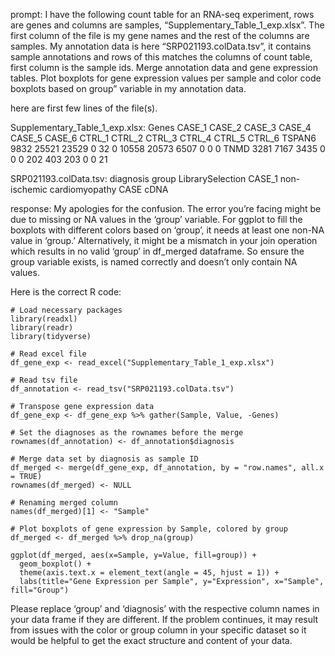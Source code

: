 prompt:
I have the following count table for an RNA-seq experiment, rows are genes and columns are samples, "Supplementary_Table_1_exp.xlsx". The first column of the file is my gene names and the rest of the columns are samples. My annotation data is here  "SRP021193.colData.tsv", it contains sample annotations and rows of this matches the columns of count table, first column is the sample ids. Merge annotation data and gene expression tables. Plot boxplots for gene expression values per sample and color code boxplots based on group" variable in my annotation data.

here are first few lines of the file(s).

Supplementary_Table_1_exp.xlsx:
Genes	CASE_1	CASE_2	CASE_3	CASE_4	CASE_5	CASE_6	CTRL_1	CTRL_2	CTRL_3	CTRL_4	CTRL_5	CTRL_6
TSPAN6	9832	25521	23529	0	32	0	10558	20573	6507	0	0	 0
TNMD	3281	 7167	 3435	0	 0	0	  202	  403	 203	0	0	21


SRP021193.colData.tsv:
	diagnosis	group	LibrarySelection
CASE_1	non-ischemic cardiomyopathy	CASE	cDNA


response:
My apologies for the confusion. The error you're facing might be due to missing or NA values in the 'group' variable. For ggplot to fill the boxplots with different colors based on 'group', it needs at least one non-NA value in 'group.' Alternatively, it might be a mismatch in your join operation which results in no valid 'group' in df_merged dataframe. So ensure the group variable exists, is named correctly and doesn't only contain NA values. 

Here is the correct R code:

```
# Load necessary packages
library(readxl)
library(readr)
library(tidyverse)

# Read excel file
df_gene_exp <- read_excel("Supplementary_Table_1_exp.xlsx")

# Read tsv file
df_annotation <- read_tsv("SRP021193.colData.tsv")

# Transpose gene expression data
df_gene_exp <- df_gene_exp %>% gather(Sample, Value, -Genes)

# Set the diagnoses as the rownames before the merge
rownames(df_annotation) <- df_annotation$diagnosis

# Merge data set by diagnosis as sample ID
df_merged <- merge(df_gene_exp, df_annotation, by = "row.names", all.x = TRUE)
rownames(df_merged) <- NULL

# Renaming merged column
names(df_merged)[1] <- "Sample"

# Plot boxplots of gene expression by Sample, colored by group
df_merged <- df_merged %>% drop_na(group)

ggplot(df_merged, aes(x=Sample, y=Value, fill=group)) +
  geom_boxplot() +
  theme(axis.text.x = element_text(angle = 45, hjust = 1)) +
  labs(title="Gene Expression per Sample", y="Expression", x="Sample", fill="Group")
```

Please replace 'group' and 'diagnosis' with the respective column names in your data frame if they are different. If the problem continues, it may result from issues with the color or group column in your specific dataset so it would be helpful to get the exact structure and content of your data.
